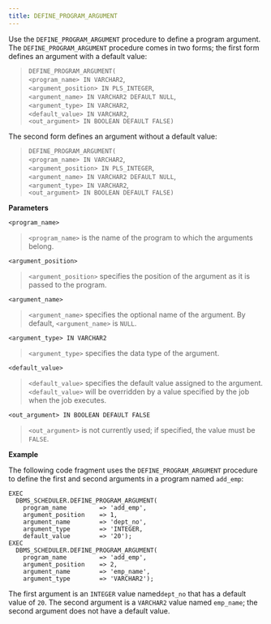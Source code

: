 ```yaml
---
title: DEFINE_PROGRAM_ARGUMENT
---
```


Use the `DEFINE_PROGRAM_ARGUMENT` procedure to define a program
argument. The `DEFINE_PROGRAM_ARGUMENT` procedure comes in two forms;
the first form defines an argument with a default value:

> `DEFINE_PROGRAM_ARGUMENT(`  
> `<program_name> IN VARCHAR2`,  
> `<argument_position> IN PLS_INTEGER`,  
> `<argument_name> IN VARCHAR2 DEFAULT NULL`,  
> `<argument_type> IN VARCHAR2`,  
> `<default_value> IN VARCHAR2`,  
> `<out_argument> IN BOOLEAN DEFAULT FALSE)`

The second form defines an argument without a default value:

> `DEFINE_PROGRAM_ARGUMENT(`  
> `<program_name> IN VARCHAR2`,  
> `<argument_position> IN PLS_INTEGER`,  
> `<argument_name> IN VARCHAR2 DEFAULT NULL`,  
> `<argument_type> IN VARCHAR2`,  
> `<out_argument> IN BOOLEAN DEFAULT FALSE)`

**Parameters**

`<program_name>`

> `<program_name>` is the name of the program to which the arguments
> belong.

`<argument_position>`

> `<argument_position>` specifies the position of the argument as it is
> passed to the program.

`<argument_name>`

> `<argument_name>` specifies the optional name of the argument. By
> default, `<argument_name>` is `NULL`.

`<argument_type> IN VARCHAR2`

> `<argument_type>` specifies the data type of the argument.

`<default_value>`

> `<default_value>` specifies the default value assigned to the
> argument. `<default_value>` will be overridden by a value specified by
> the job when the job executes.

`<out_argument> IN BOOLEAN DEFAULT FALSE`

> `<out_argument>` is not currently used; if specified, the value must
> be `FALSE`.

**Example**

The following code fragment uses the `DEFINE_PROGRAM_ARGUMENT` procedure
to define the first and second arguments in a program named `add_emp`:

``` text
EXEC
  DBMS_SCHEDULER.DEFINE_PROGRAM_ARGUMENT(
    program_name         => 'add_emp',
    argument_position    => 1,
    argument_name        => 'dept_no',
    argument_type        => 'INTEGER,
    default_value        => '20');
EXEC
  DBMS_SCHEDULER.DEFINE_PROGRAM_ARGUMENT(
    program_name         => 'add_emp',
    argument_position    => 2,
    argument_name        => 'emp_name',
    argument_type        => 'VARCHAR2');
```

The first argument is an `INTEGER` value named`dept_no` that has a
default value of `20`. The second argument is a `VARCHAR2` value named
`emp_name`; the second argument does not have a default value.
